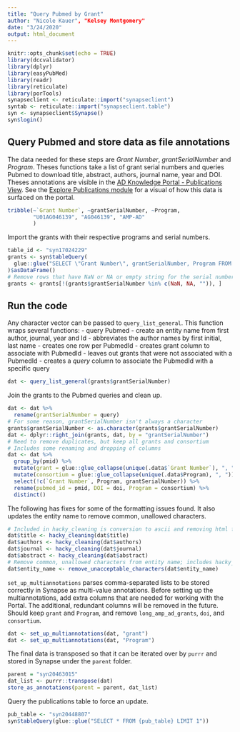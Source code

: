 ```yaml
---
title: "Query Pubmed by Grant"
author: "Nicole Kauer", "Kelsey Montgomery"
date: "3/24/2020"
output: html_document
---
```


```r
knitr::opts_chunk$set(echo = TRUE)
library(dccvalidator)
library(dplyr)
library(easyPubMed)
library(readr)
library(reticulate)
library(porTools)
synapseclient <- reticulate::import("synapseclient")
syntab <- reticulate::import("synapseclient.table")
syn <- synapseclient$Synapse()
syn$login()
```

## Query Pubmed and store data as file annotations

The data needed for these steps are *Grant Number*, *grantSerialNumber* and *Program*. Theses functions take a list of grant serial numbers and queries Pubmed to download title, abstract, authors, journal name, year and DOI. Theses annotations are visible in the [AD Knowledge Portal - Publications View](https://www.synapse.org/#!Synapse:syn20448807/tables/). See the [Explore Publications module](https://adknowledgeportal.synapse.org/Explore/Publications) for a visual of how this data is surfaced on the portal.

```r
tribble(~`Grant Number`, ~grantSerialNumber, ~Program,
        "U01AG046139", "AG046139", "AMP-AD"
        )
```

Import the grants with their respective programs and serial numbers.

```r
table_id <- "syn17024229"
grants <- syn$tableQuery(
  glue::glue("SELECT \"Grant Number\", grantSerialNumber, Program FROM {table_id}")
)$asDataFrame()
# Remove rows that have NaN or NA or empty string for the serial number
grants <- grants[!(grants$grantSerialNumber %in% c(NaN, NA, "")), ]
```
## Run the code

Any character vector can be passed to `query_list_general`. This function wraps several functions:
- query Pubmed
- create an entity name from first author, journal, year and Id
- abbreviates the author names by first initial, last name
- creates one row per PubmedId
- creates grant column to associate with PubmedId
- leaves out grants that were not associated with a PubmedId
- creates a *query* column to associate the PubmedId with a specific query

```r
dat <- query_list_general(grants$grantSerialNumber)
```

Join the grants to the Pubmed queries and clean up.

```r
dat <- dat %>%
  rename(grantSerialNumber = query)
# For some reason, grantSerialNumber isn't always a character
grants$grantSerialNumber <- as.character(grants$grantSerialNumber)
dat <- dplyr::right_join(grants, dat, by = "grantSerialNumber")
# Need to remove duplicates, but keep all grants and consortium
# Includes some renaming and dropping of columns
dat <- dat %>%
  group_by(pmid) %>%
  mutate(grant = glue::glue_collapse(unique(.data$`Grant Number`), ", ")) %>%
  mutate(consortium = glue::glue_collapse(unique(.data$Program), ", ")) %>%
  select(!c(`Grant Number`, Program, grantSerialNumber)) %>%
  rename(pubmed_id = pmid, DOI = doi, Program = consortium) %>%
  distinct()
```

The following has fixes for some of the formatting issues found. It also updates the entity name to remove common, unallowed characters.

```r
# Included in hacky_cleaning is conversion to ascii and removing html formatting
dat$title <- hacky_cleaning(dat$title)
dat$authors <- hacky_cleaning(dat$authors)
dat$journal <- hacky_cleaning(dat$journal)
dat$abstract <- hacky_cleaning(dat$abstract)
# Remove common, unallowed characters from entity name; includes hacky_cleaning
dat$entity_name <- remove_unacceptable_characters(dat$entity_name)
```

`set_up_multiannotations` parses comma-separated lists to be stored correctly in Synapse as multi-value annotations. Before setting up the multiannotations, add extra columns that are needed for working with the Portal. The additional, redundant columns will be removed in the future. Should keep `grant` and `Program`, and remove `long_amp_ad_grants`, `doi`, and `consortium`.

```r
dat <- set_up_multiannotations(dat, "grant")
dat <- set_up_multiannotations(dat, "Program")
```

The final data is transposed so that it can be iterated over by `purrr` and stored in Synapse under the `parent` folder.

```r
parent = "syn20463015"
dat_list <- purrr::transpose(dat)
store_as_annotations(parent = parent, dat_list)
```

Query the publications table to force an update.

```r
pub_table <- "syn20448807"
syn$tableQuery(glue::glue("SELECT * FROM {pub_table} LIMIT 1"))
```
